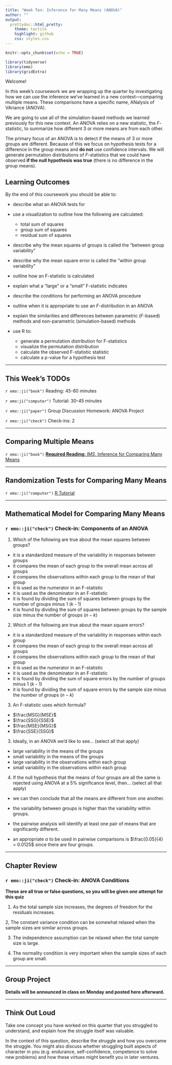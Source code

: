 ```yaml
---
title: "Week Ten: Inference for Many Means (ANOVA)"
author: ""
output:
  prettydoc::html_pretty:
    theme: tactile
    highlight: github
    css: styles.css
---
```


```r
knitr::opts_chunk$set(echo = TRUE)
```

```r
library(tidyverse)
library(emo)
library(gridExtra)
```


Welcome!

In this week's coursework we are wrapping up the quarter by investigating how 
we can use the inference we've learned in a new context---comparing multiple 
means. These comparisons have a specific name, ANalysis of VAriance (ANOVA). 


We are going to use all of the simulation-based methods we learned previously 
for this new context. An ANOVA relies on a new statistic, the $F$-statistic, to 
summarize how different 3 or more means are from each other. 

The primary focus of an ANOVA is to detect if the means of 3 or more groups are 
different. Because of this we focus on hypothesis tests for a difference in the 
group means and **do not** use confidence intervals. We will generate
permutation distributions of $F$-statistics that we could have observed
**if the null hypothesis was true** (there is no difference in the group means).


## Learning Outcomes 

By the end of this coursework you should be able to:

- describe what an ANOVA tests for 
- use a visualization to outline how the following are calculated: 
  * total sum of squares
  * group sum of squares
  * residual sum of squares

- describe why the mean squares of groups is called the "between group
variability" 
- describe why the mean square error is called the "within group variability" 
- outline how an F-statistic is calculated
- explain what a "large" or a "small" F-statistic indicates

- describe the conditions for performing an ANOVA procedure
- outline when it is appropriate to use an $F$-distribution in an ANOVA
- explain the similarities and differences between parametric ($F$-based)
methods and non-parametric (simulation-based) methods

- use R to:
  * generate a permutation distribution for F-statistics
  * visualize the permutation distribution
  * calculate the observed F-statistic statistic
  * calculate a p-value for a hypothesis test


---

## This Week's TODOs

`r emo::ji("book")` Reading: 45-60 minutes 

`r emo:ji("computer")` Tutorial: 30-45 minutes

`r emo::ji("paper")` Group Discussion Homework: ANOVA Project  

`r emo::ji("check")` Check-ins: 2

---

## Comparing Multiple Means

`r emo::ji("book")` [**Required Reading:** *IMS*, Inference for Comparing Many Means](https://openintro-ims.netlify.app/inference-many-means.html)

---

## Randomization Tests for Comparing Many Means

`r emo::ji("computer")` [R Tutorial](https://openintro.shinyapps.io/ims-05-infer-08/)

---

## Mathematical Model for Comparing Many Means

### `r emo::ji("check")` Check-in: Components of an ANOVA

1. Which of the following are true about the mean squares between groups?

- it is a standardized measure of the variability in responses between groups
- it compares the mean of each group to the overall mean across all groups
- it compares the observations within each group to the mean of that group
- it is used as the numerator in an F-statistic
- it is used as the denominator in an F-statistic
- it is found by dividing the sum of squares between groups by the number of 
groups minus 1 ($k$ - 1)
- it is found by dividing the sum of squares between groups by the sample size
minus the number of groups ($n - k$)

2. Which of the following are true about the mean square errors?

- it is a standardized measure of the variability in responses within each 
group
- it compares the mean of each group to the overall mean across all groups
- it compares the observations within each group to the mean of that group
- it is used as the numerator in an F-statistic
- it is used as the denominator in an F-statistic
- it is found by dividing the sum of square errors by the number of groups
minus 1 ($k$ - 1)
- it is found by dividing the sum of square errors by the sample size minus 
the number of groups ($n - k$)

3. An F-statistic uses which formula? 

- $\frac{MSG}{MSE}$
- $\frac{SSG}{SSE}$
- $\frac{MSE}{MSG}$
- $\frac{SSE}{SSG}$

3. Ideally, in an ANOVA we'd like to see... (select all that apply)

- large variability in the means of the groups 
- small variability in the means of the groups 
- large variability in the observations within each group
- small variability in the observations within each group

4. If the null hypothesis that the means of four groups are all the same is
rejected using ANOVA at a 5% significance level, then... (select all that apply)

- we can then conclude that all the means are different from one another.

- the variability between groups is higher than the variability within groups.

- the pairwise analysis will identify at least one pair of means that are
significantly different.

- an appropriate $\alpha$ to be used in pairwise comparisons is
$\frac{0.05}{4} = 0.0125$ since there are four groups.
 
---

## Chapter Review 

### `r emo::ji("check")` Check-in: ANOVA Conditions

**These are all true or false questions, so you will be given _one_ attempt for 
this quiz**

1. As the total sample size increases, the degrees of freedom for the residuals
increases.

2, The constant variance condition can be somewhat relaxed when the sample sizes
are similar across groups.

3. The independence assumption can be relaxed when the total sample size is
large.

4. The normality condition is very important when the sample sizes of each 
group are small. 

---

## Group Project

**Details will be announced in class on Monday and posted here afterward.** 

---

## Think Out Loud

Take one concept you have worked on this quarter that you struggled to
understand, and explain how the struggle itself was valuable.

In the context of this question, describe the struggle and how you overcame the
struggle. You might also discuss whether struggling built aspects of character
in you (e.g. endurance, self-confidence, competence to solve new problems) and
how these virtues might benefit you in later ventures.

